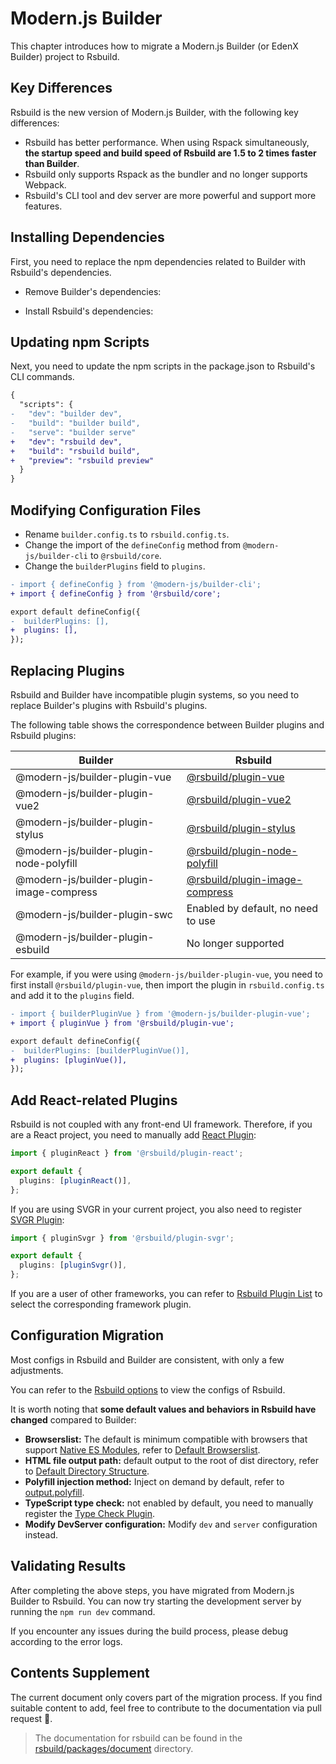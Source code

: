 # Modern.js Builder

This chapter introduces how to migrate a Modern.js Builder (or EdenX Builder) project to Rsbuild.

## Key Differences

Rsbuild is the new version of Modern.js Builder, with the following key differences:

- Rsbuild has better performance. When using Rspack simultaneously, **the startup speed and build speed of Rsbuild are 1.5 to 2 times faster than Builder**.
- Rsbuild only supports Rspack as the bundler and no longer supports Webpack.
- Rsbuild's CLI tool and dev server are more powerful and support more features.

## Installing Dependencies

First, you need to replace the npm dependencies related to Builder with Rsbuild's dependencies.


- Remove Builder's dependencies:

<PackageManagerTabs command="remove @modern-js/builder-cli @modern-js/builder-webpack-provider @modern-js/builder-rspack-provider" />

- Install Rsbuild's dependencies:

<PackageManagerTabs command="add @rsbuild/core -D" />

## Updating npm Scripts

Next, you need to update the npm scripts in the package.json to Rsbuild's CLI commands.

```diff title="package.json"
{
  "scripts": {
-   "dev": "builder dev",
-   "build": "builder build",
-   "serve": "builder serve"
+   "dev": "rsbuild dev",
+   "build": "rsbuild build",
+   "preview": "rsbuild preview"
  }
}
```

## Modifying Configuration Files

- Rename `builder.config.ts` to `rsbuild.config.ts`.
- Change the import of the `defineConfig` method from `@modern-js/builder-cli` to `@rsbuild/core`.
- Change the `builderPlugins` field to `plugins`.

```diff title="rsbuild.config.ts"
- import { defineConfig } from '@modern-js/builder-cli';
+ import { defineConfig } from '@rsbuild/core';

export default defineConfig({
-  builderPlugins: [],
+  plugins: [],
});
```

## Replacing Plugins

Rsbuild and Builder have incompatible plugin systems, so you need to replace Builder's plugins with Rsbuild's plugins.

The following table shows the correspondence between Builder plugins and Rsbuild plugins:

| Builder                                  | Rsbuild                                                               |
| ---------------------------------------- | --------------------------------------------------------------------- |
| @modern-js/builder-plugin-vue            | [@rsbuild/plugin-vue](/plugins/list/plugin-vue)                       |
| @modern-js/builder-plugin-vue2           | [@rsbuild/plugin-vue2](/plugins/list/plugin-vue2)                     |
| @modern-js/builder-plugin-stylus         | [@rsbuild/plugin-stylus](/plugins/list/plugin-stylus)                 |
| @modern-js/builder-plugin-node-polyfill  | [@rsbuild/plugin-node-polyfill](/plugins/list/plugin-node-polyfill)   |
| @modern-js/builder-plugin-image-compress | [@rsbuild/plugin-image-compress](/plugins/list/plugin-image-compress) |
| @modern-js/builder-plugin-swc            | Enabled by default, no need to use                                    |
| @modern-js/builder-plugin-esbuild        | No longer supported                                                   |

For example, if you were using `@modern-js/builder-plugin-vue`, you need to first install `@rsbuild/plugin-vue`, then import the plugin in `rsbuild.config.ts` and add it to the `plugins` field.

```diff title="rsbuild.config.ts"
- import { builderPluginVue } from '@modern-js/builder-plugin-vue';
+ import { pluginVue } from '@rsbuild/plugin-vue';

export default defineConfig({
-  builderPlugins: [builderPluginVue()],
+  plugins: [pluginVue()],
});
```

## Add React-related Plugins

Rsbuild is not coupled with any front-end UI framework. Therefore, if you are a React project, you need to manually add [React Plugin](/plugins/list/plugin-react):

```ts title="rsbuild.config.ts"
import { pluginReact } from '@rsbuild/plugin-react';

export default {
  plugins: [pluginReact()],
};
```

If you are using SVGR in your current project, you also need to register [SVGR Plugin](/plugins/list/plugin-svgr):

```ts title="rsbuild.config.ts"
import { pluginSvgr } from '@rsbuild/plugin-svgr';

export default {
  plugins: [pluginSvgr()],
};
```

If you are a user of other frameworks, you can refer to [Rsbuild Plugin List](/plugins/list/index) to select the corresponding framework plugin.

## Configuration Migration

Most configs in Rsbuild and Builder are consistent, with only a few adjustments.

You can refer to the [Rsbuild options](/config/index) to view the configs of Rsbuild.

It is worth noting that **some default values ​​and behaviors in Rsbuild have changed** compared to Builder:

- **Browserslist:** The default is minimum compatible with browsers that support [Native ES Modules](https://developer.mozilla.org/en-US/docs/Web/JavaScript/Guide/Modules), refer to [Default Browserslist](/guide/advanced/browserslist#default-browserslist).
- **HTML file output path:** default output to the root of dist directory, refer to [Default Directory Structure](/guide/basic/output-files#default-directory-structure).
- **Polyfill injection method:** Inject on demand by default, refer to [output.polyfill](/config/output/polyfill).
- **TypeScript type check:** not enabled by default, you need to manually register the [Type Check Plugin](/plugins/list/plugin-type-check).
- **Modify DevServer configuration:** Modify `dev` and `server` configuration instead.

## Validating Results

After completing the above steps, you have migrated from Modern.js Builder to Rsbuild. You can now try starting the development server by running the `npm run dev` command.

If you encounter any issues during the build process, please debug according to the error logs.

## Contents Supplement

The current document only covers part of the migration process. If you find suitable content to add, feel free to contribute to the documentation via pull request 🤝.

> The documentation for rsbuild can be found in the [rsbuild/packages/document](https://github.com/web-infra-dev/rsbuild/tree/main/packages/document) directory.
